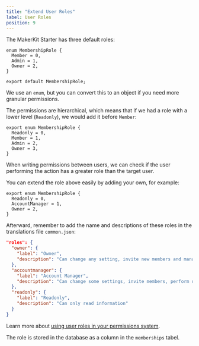 ```yaml
---
title: "Extend User Roles"
label: User Roles
position: 9
---
```


The MakerKit Starter has three default roles:

```tsx
enum MembershipRole {
  Member = 0,
  Admin = 1,
  Owner = 2,
}

export default MembershipRole;
```

We use an `enum`, but you can convert this to an object if you need more granular permissions.

The permissions are hierarchical, which means that if we had a role with a lower level (`Readonly`), we would add it before `Member`:

```tsx
export enum MembershipRole {
  Readonly = 0,
  Member = 1,
  Admin = 2,
  Owner = 3,
}
```

When writing permissions between users, we can check if the user performing the action has a greater role than the target user.

You can extend the role above easily by adding your own, for example:

```tsx
export enum MembershipRole {
  Readonly = 0,
  AccountManager = 1,
  Owner = 2,
}
```

Afterward, remember to add the name and descriptions of these roles in the translations file `common.json`:

```json
"roles": {
  "owner": {
    "label": "Owner",
    "description": "Can change any setting, invite new members and manage billing"
  },
  "accountmanager": {
    "label": "Account Manager",
    "description": "Can change some settings, invite members, perform disruptive actions"
  },
  "readonly": {
    "label": "Readonly",
    "description": "Can only read information"
  }
}
```

Learn more about [using user roles in your permissions system](/docs/permissions).

The role is stored in the database as a column in the `memberships` tabel.